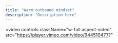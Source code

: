 ```yaml
---
title: "Warm outbound mindset"
description: "Description here"
---
```


<video
  controls
  className="w-full aspect-video"
  src="https://player.vimeo.com/video/944510477?"
></video>

